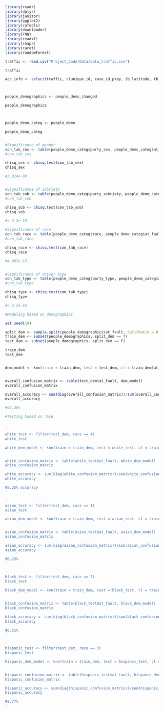 ```r
library(readr)
library(dplyr)
library(janitor)
library(ggplot2)
library(caTools)
library(downloader)
library(FNN)
library(readxl)
library(shapr)
library(caret)
library(randomForest)


```
```r
traffic <- read.csv("Project_Code/Data/data_traffic.csv")

traffic

acc_info <- select(traffic, c(unique_id, case_id_pkey, tb_latitude, tb_longitude, collision_time, day_of_week, time_cat, reporting_district, primary_rd, secondary_rd, distance, collision_severity, type_of_collision, mviw, ped_action, road_surface, lighting, intersection, vz_pcf_description, number_killed, number_injured, at_fault, dph_col_grp_description))



people_demographics <- people_demo_changed

people_demographics




```
```r
people_demo_categ <- people_demo

people_demo_categ


#Significance of gender
con_tab_sex <- table(people_demo_categ$party_sex, people_demo_categ$at_fault)
#con_tab_sex

chisq_sex <- chisq.test(con_tab_sex)
chisq_sex

#3.914e-09


#Significance of sobriety
con_tab_sob <- table(people_demo_categ$party_sobriety, people_demo_categ$at_fault)
#con_tab_sob

chisq_sob <- chisq.test(con_tab_sob)
chisq_sob

#< 2.2e-16

#Significance of race
con_tab_race <- table(people_demo_categ$race, people_demo_categ$at_fault)
#con_tab_race 

chisq_race <- chisq.test(con_tab_race)
chisq_race

#4.085e-16


#Significance of driver type
con_tab_type <- table(people_demo_categ$party_type, people_demo_categ$at_fault)
#con_tab_type

chisq_type <- chisq.test(con_tab_type)
chisq_type

#< 2.2e-16

```


```r
#Modeling based on demographics

set.seed(50)

split_dem <- sample.split(people_demographics$at_fault, SplitRatio = 0.8)
train_dem <- subset(people_demographics, split_dem == T)
test_dem <- subset(people_demographics, split_dem == F)

train_dem
test_dem


dem_model <- knn(train = train_dem, test = test_dem, cl = train_dem$at_fault, k = 5)


overall_confusion_matrix <- table(test_dem$at_fault, dem_model)
overall_confusion_matrix

overall_accuracy <- sum(diag(overall_confusion_matrix))/sum(overall_confusion_matrix)
overall_accuracy

#95.36%

#Testing based on race


'
white_test <- filter(test_dem, race == 4)
white_test

white_dem_model <- knn(train = train_dem, test = white_test, cl = train_dem$at_fault, k = 5)


white_confusion_matrix <- table(white_test$at_fault, white_dem_model)
white_confusion_matrix

white_accuracy <- sum(diag(white_confusion_matrix))/sum(white_confusion_matrix)
white_accuracy

98.25% accuracy
'

'
asian_test <- filter(test_dem, race == 1)
asian_test

asian_dem_model <- knn(train = train_dem, test = asian_test, cl = train_dem$at_fault, k = 5)


asian_confusion_matrix <- table(asian_test$at_fault, asian_dem_model)
asian_confusion_matrix

asian_accuracy <- sum(diag(asian_confusion_matrix))/sum(asian_confusion_matrix)
asian_accuracy

96.23%
'

'
black_test <- filter(test_dem, race == 2)
black_test

black_dem_model <- knn(train = train_dem, test = black_test, cl = train_dem$at_fault, k = 5)


black_confusion_matrix <- table(black_test$at_fault, black_dem_model)
black_confusion_matrix

black_accuracy <- sum(diag(black_confusion_matrix))/sum(black_confusion_matrix)
black_accuracy

96.51%
'

'
hispanic_test <- filter(test_dem, race == 3)
hispanic_test

hispanic_dem_model <- knn(train = train_dem, test = hispanic_test, cl = train_dem$at_fault, k = 5)


hispanic_confusion_matrix <- table(hispanic_test$at_fault, hispanic_dem_model)
hispanic_confusion_matrix

hispanic_accuracy <- sum(diag(hispanic_confusion_matrix))/sum(hispanic_confusion_matrix)
hispanic_accuracy

98.77%
'


```

